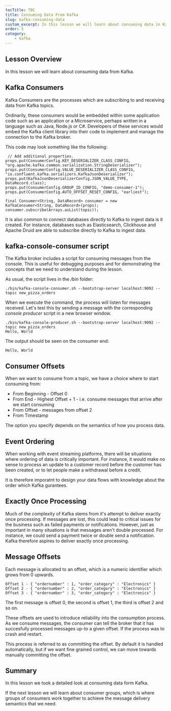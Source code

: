 ```yaml
---
tocTitle: TBC
title: Consuming Data From Kafka
slug: kafka-consuming-data
custom_excerpt: In this lesson we will learn about consuming data in Kafka.
order: 5
category:
    - kafka
---
```


## Lesson Overview

In this lesson we will learn about consuming data from Kafka.

## Kafka Consumers

Kafka Consumers are the processes which are subscribing to and receiving data from Kafka topics.  

Ordinarily, these consumers would be embedded within some application code such as an application or a Microservice, perhaps written in a language such as Java, Node.js or C#.  Developers of these services would embed the Kafka client library into their code to implement and manage the connection to the Kafka broker.  

This code may look something like the following:

```
 // Add additional properties.
props.put(ConsumerConfig.KEY_DESERIALIZER_CLASS_CONFIG, "org.apache.kafka.common.serialization.StringDeserializer");
props.put(ConsumerConfig.VALUE_DESERIALIZER_CLASS_CONFIG, "io.confluent.kafka.serializers.KafkaJsonDeserializer");
props.put(KafkaJsonDeserializerConfig.JSON_VALUE_TYPE, DataRecord.class);
props.put(ConsumerConfig.GROUP_ID_CONFIG, "demo-consumer-1");
props.put(ConsumerConfig.AUTO_OFFSET_RESET_CONFIG, "earliest");

final Consumer<String, DataRecord> consumer = new KafkaConsumer<String, DataRecord>(props);
consumer.subscribe(Arrays.asList(topic));
```

It is also common to connect databases directly to Kafka to ingest data is it created.  For instance, databases such as Elasticsearch, Clickhouse and Apache Druid are able to subscribe directly to Kafka to ingest data.  

## kafka-console-consumer script

The Kafka broker includes a script for consuming messages from the console.  This is useful for debugging purposes and for demonstrating the concepts that we need to understand during the lesson.  

As usual, the script lives in the _/bin_ folder:

```
./bin/kafka-console-consumer.sh --bootstrap-server localhost:9092 --topic new_pizza_orders
```

When we execute the command, the process will listen for messages received.  Let's test this by sending a message with the corresponding _console producer_ script in a new browser window.

```
./bin/kafka-console-producer.sh --bootstrap-server localhost:9092 --topic new_pizza_orders
Hello, World
```

The output should be seen on the consumer end:

```
Hello, World
```


## Consumer Offsets

When we want to consume from a topic, we have a choice where to start consuming from:

- From Beginning - Offset 0 
- From End - Highest Offset + 1 - i.e. consume messages that arrive after we start consuming
- From Offset - messages from offset 2
- From Timestamp

The option you specify depends on the semantics of how you process data.

## Event Ordering

When working with event streaming platforms, there will be situations where ordering of data is critically important.  For instance, it would make no sense to process an update to a customer record before the customer has been created, or to let people make a withdrawal before a credit.  

It is therefore imporatnt to design your data flows with knowledge about the order which Kafka gurantees.

## Exactly Once Processing

Much of the complexity of Kafka stems from it's attempt to deliver exactly once processing.  If messages are lost, this could lead to critical issues for the business such as failed payments or notifications.  However, just as important in many situations is that messages aren't double processed.  For instance, we could send a payment twice or double send a notification.  Kafka therefore aspires to deliver exactly once processing.  

## Message Offsets 

Each message is allocated to an offset, which is a numeric identifier which grows from 0 upwards.

```
Offset 1 - { "ordernumber" : 1, "order_category" : "Electronics" }
Offset 2 - { "ordernumber" : 2, "order_category" : "Electronics" }
Offset 3 - { "ordernumber" : 3, "order_category" : "Electronics" }
```

The first message is offset 0, the second is offset 1, the third is offset 2 and so on.  

These offsets are used to introduce reliability into the consumption process.  As we consume messages, the consumer can tell the broker that it has succesfully processed messages up-to a given offset.  If the process was to crash and restart.  

This process is referred to as committing the offset.   By default it is handled automatically, but if we want fine grained control, we can move towards manually committing the offset.

## Summary

In this lesson we took a detailed look at consuming data form Kafka.  

If the next lesson we will learn about consumer groups, which is where groups of consumers work together to achieve the message delivery semantics that we need.